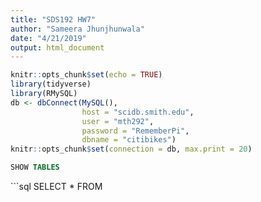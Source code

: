 ```yaml
---
title: "SDS192 HW7"
author: "Sameera Jhunjhunwala"
date: "4/21/2019"
output: html_document
---
```


```r
knitr::opts_chunk$set(echo = TRUE)
library(tidyverse)
library(RMySQL)
db <- dbConnect(MySQL(), 
                host = "scidb.smith.edu", 
                user = "mth292", 
                password = "RememberPi", 
                dbname = "citibikes")
knitr::opts_chunk$set(connection = db, max.print = 20)
```

```sql
SHOW TABLES
```

```sql
SELECT * FROM \
